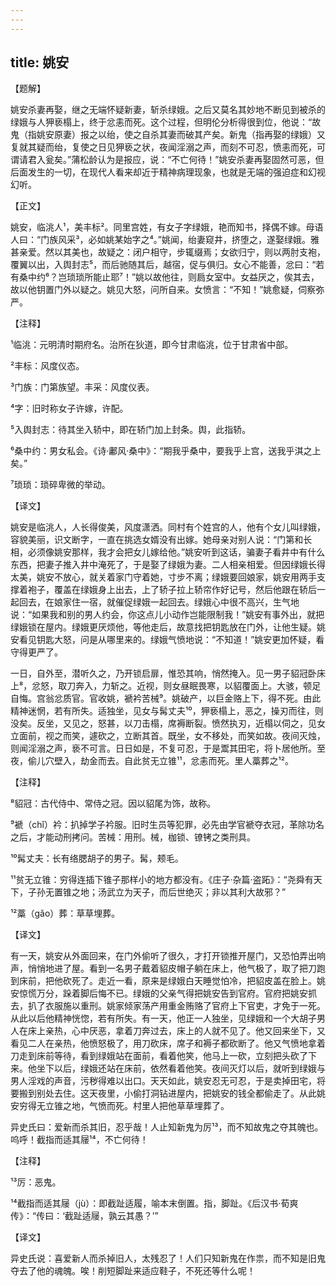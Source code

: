 ```yaml
---
---
---
```

title: 姚安
---




【题解】


姚安杀妻再娶，继之无端怀疑新妻，斩杀绿娥。之后又莫名其妙地不断见到被杀的绿娥与人狎亵榻上，终于忿恚而死。这个过程，但明伦分析得很到位，他说：“故鬼（指姚安原妻）报之以绐，使之自杀其妻而破其产矣。新鬼（指再娶的绿娥）又复就其疑而绐，复使之日见狎亵之状，夜闻淫溺之声，而刻不可忍，愤恚而死，可谓请君入瓮矣。”蒲松龄认为是报应，说：“不亡何待！”姚安杀妻再娶固然可恶，但后面发生的一切，在现代人看来却近于精神病理现象，也就是无端的强迫症和幻视幻听。

【正文】

姚安，临洮人¹，美丰标²。同里宫姓，有女子字绿娥，艳而知书，择偶不嫁。母语人曰：“门族风采³，必如姚某始字之⁴。”姚闻，绐妻窥井，挤堕之，遂娶绿娥。雅甚亲爱。然以其美也，故疑之：闭户相守，步辄缀焉；女欲归宁，则以两肘支袍，覆翼以出，入舆封志⁵，而后驰随其后，越宿，促与俱归。女心不能善，忿曰：“若有桑中约⁶？岂琐琐所能止耶⁷！”姚以故他往，则扃女室中。女益厌之，俟其去，故以他钥置门外以疑之。姚见大怒，问所自来。女愤言：“不知！”姚愈疑，伺察弥严。





【注释】


¹临洮：元明清时期府名。治所在狄道，即今甘肃临洮，位于甘肃省中部。

²丰标：风度仪态。

³门族：门第族望。丰采：风度仪表。

⁴字：旧时称女子许嫁，许配。

⁵入舆封志：待其坐入轿中，即在轿门加上封条。舆，此指轿。

⁶桑中约：男女私会。《诗·鄘风·桑中》：“期我乎桑中，要我乎上宫，送我乎淇之上矣。”

⁷琐琐：琐碎卑微的举动。





【译文】


姚安是临洮人，人长得俊美，风度潇洒。同村有个姓宫的人，他有个女儿叫绿娥，容貌美丽，识文断字，一直在挑选女婿没有出嫁。她母亲对别人说：“门第和长相，必须像姚安那样，我才会把女儿嫁给他。”姚安听到这话，骗妻子看井中有什么东西，把妻子推入井中淹死了，于是娶了绿娥为妻。二人相亲相爱。但因绿娥长得太美，姚安不放心，就关着家门守着她，寸步不离；绿娥要回娘家，姚安用两手支撑着袍子，覆盖在绿娥身上出去，上了轿子拉上轿帘作好记号，然后他跟在轿后一起回去，在娘家住一宿，就催促绿娥一起回去。绿娥心中很不高兴，生气地说：“如果我和别的男人约会，你这点儿小动作岂能限制我！”姚安有事外出，就把绿娥锁在屋内。绿娥更厌烦他，等他走后，故意找把钥匙放在门外，让他生疑。姚安看见钥匙大怒，问是从哪里来的。绿娥气愤地说：“不知道！”姚安更加怀疑，看守得更严了。

一日，自外至，潜听久之，乃开锁启扉，惟恐其响，悄然掩入。见一男子貂冠卧床上⁸，忿怒，取刀奔入，力斩之。近视，则女昼眠畏寒，以貂覆面上。大骇，顿足自悔。宫翁忿质官。官收姚，褫衿苦械⁹。姚破产，以巨金赂上下，得不死。由此精神迷惘，若有所失。适独坐，见女与髯丈夫¹⁰，狎亵榻上，恶之，操刃而往，则没矣。反坐，又见之，怒甚，以刀击榻，席褥断裂。愤然执刃，近榻以伺之，见女立面前，视之而笑，遽砍之，立断其首。既坐，女不移处，而笑如故。夜间灭烛，则闻淫溺之声，亵不可言。日日如是，不复可忍，于是鬻其田宅，将卜居他所。至夜，偷儿穴壁入，劫金而去。自此贫无立锥¹¹，忿恚而死。里人藁葬之¹²。





【注释】


⁸貂冠：古代侍中、常侍之冠。因以貂尾为饰，故称。

⁹褫（chǐ）衿：扒掉学子衿服。旧时生员等犯罪，必先由学官褫夺衣冠，革除功名之后，才能动刑拷问。苦械：用刑。械，枷锁、镣铐之类刑具。

¹⁰髯丈夫：长有络腮胡子的男子。髯，颊毛。

¹¹贫无立锥：穷得连插下锥子那样小的地方都没有。《庄子·杂篇·盗跖》：“尧舜有天下，子孙无置锥之地；汤武立为天子，而后世绝灭；非以其利大故邪？”

¹²藁（gǎo）葬：草草埋葬。





【译文】


有一天，姚安从外面回来，在门外偷听了很久，才打开锁推开屋门，又恐怕弄出响声，悄悄地进了屋。看到一名男子戴着貂皮帽子躺在床上，他气极了，取了把刀跑到床前，把他砍死了。走近一看，原来是绿娥白天睡觉怕冷，把貂皮盖在脸上。姚安惊慌万分，跺着脚后悔不已。绿娥的父亲气得把姚安告到官府。官府把姚安抓去，扒了衣服施以重刑。姚家倾家荡产用重金贿赂了官府上下官吏，才免于一死。从此以后他精神恍惚，若有所失。有一天，他正一人独坐，见绿娥和一个大胡子男人在床上亲热，心中厌恶，拿着刀奔过去，床上的人就不见了。他又回来坐下，又看见二人在亲热，他愤怒极了，用刀砍床，席子和褥子都砍断了。他又气愤地拿着刀走到床前等待，看到绿娥站在面前，看着他笑，他马上一砍，立刻把头砍了下来。他坐下以后，绿娥还站在床前，依然看着他笑。夜间灭灯以后，就听到绿娥与男人淫戏的声音，污秽得难以出口。天天如此，姚安忍无可忍，于是卖掉田宅，将要搬到别处去住。这天夜里，小偷打洞钻进屋内，把姚安的钱全都偷走了。从此姚安穷得无立锥之地，气愤而死。村里人把他草草埋葬了。

异史氏曰：爱新而杀其旧，忍乎哉！人止知新鬼为厉¹³，而不知故鬼之夺其魄也。呜呼！截指而适其屦¹⁴，不亡何待！





【注释】


¹³厉：恶鬼。

¹⁴截指而适其屦（jù）：即截趾适履，喻本末倒置。指，脚趾。《后汉书·荀爽传》：“传曰：‘截趾适屦，孰云其愚？’”





【译文】


异史氏说：喜爱新人而杀掉旧人，太残忍了！人们只知新鬼在作祟，而不知是旧鬼夺去了他的魂魄。唉！削短脚趾来适应鞋子，不死还等什么呢！